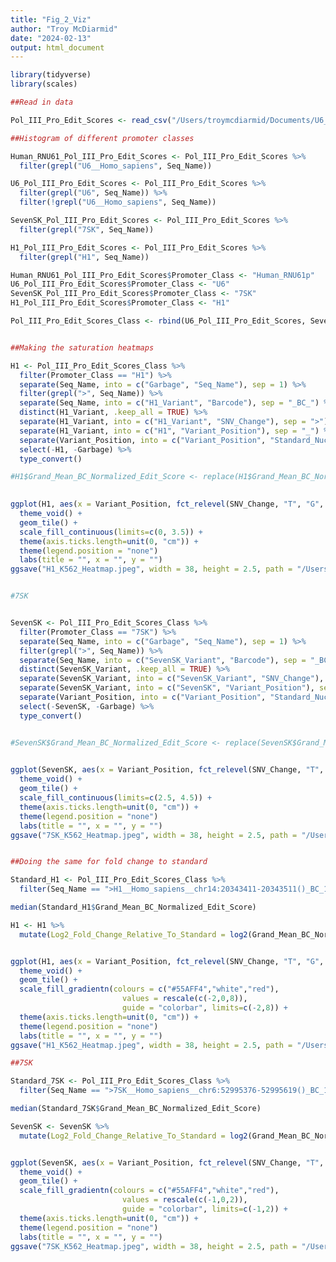 ```yaml
---
title: "Fig_2_Viz"
author: "Troy McDiarmid"
date: "2024-02-13"
output: html_document
---
```


```r
library(tidyverse)
library(scales)

```



```r
##Read in data

Pol_III_Pro_Edit_Scores <- read_csv("/Users/troymcdiarmid/Documents/U6_pro_series/Figs/Pub_Figs/FigS15_Final_Figure_Datasets/Pol_III_Pro_Edit_Scores.csv")

##Histogram of different promoter classes  

Human_RNU61_Pol_III_Pro_Edit_Scores <- Pol_III_Pro_Edit_Scores %>% 
  filter(grepl("U6__Homo_sapiens", Seq_Name))

U6_Pol_III_Pro_Edit_Scores <- Pol_III_Pro_Edit_Scores %>% 
  filter(grepl("U6", Seq_Name)) %>% 
  filter(!grepl("U6__Homo_sapiens", Seq_Name))

SevenSK_Pol_III_Pro_Edit_Scores <- Pol_III_Pro_Edit_Scores %>% 
  filter(grepl("7SK", Seq_Name)) 

H1_Pol_III_Pro_Edit_Scores <- Pol_III_Pro_Edit_Scores %>% 
  filter(grepl("H1", Seq_Name)) 

Human_RNU61_Pol_III_Pro_Edit_Scores$Promoter_Class <- "Human_RNU61p"
U6_Pol_III_Pro_Edit_Scores$Promoter_Class <- "U6"
SevenSK_Pol_III_Pro_Edit_Scores$Promoter_Class <- "7SK"
H1_Pol_III_Pro_Edit_Scores$Promoter_Class <- "H1"

Pol_III_Pro_Edit_Scores_Class <- rbind(U6_Pol_III_Pro_Edit_Scores, SevenSK_Pol_III_Pro_Edit_Scores, H1_Pol_III_Pro_Edit_Scores, Human_RNU61_Pol_III_Pro_Edit_Scores)



```

```r
##Making the saturation heatmaps 

H1 <- Pol_III_Pro_Edit_Scores_Class %>% 
  filter(Promoter_Class == "H1") %>% 
  separate(Seq_Name, into = c("Garbage", "Seq_Name"), sep = 1) %>% 
  filter(grepl(">", Seq_Name)) %>% 
  separate(Seq_Name, into = c("H1_Variant", "Barcode"), sep = "_BC_") %>% 
  distinct(H1_Variant, .keep_all = TRUE) %>% 
  separate(H1_Variant, into = c("H1_Variant", "SNV_Change"), sep = ">") %>% 
  separate(H1_Variant, into = c("H1", "Variant_Position"), sep = "_") %>% 
  separate(Variant_Position, into = c("Variant_Position", "Standard_Nucleotide"), sep = -1) %>% 
  select(-H1, -Garbage) %>% 
  type_convert()

#H1$Grand_Mean_BC_Normalized_Edit_Score <- replace(H1$Grand_Mean_BC_Normalized_Edit_Score, H1$Grand_Mean_BC_Normalized_Edit_Score<3, 0)
  

ggplot(H1, aes(x = Variant_Position, fct_relevel(SNV_Change, "T", "G", "C", "A", "Deletion"), fill = log2(Grand_Mean_BC_Normalized_Edit_Score))) +
  theme_void() +
  geom_tile() +
  scale_fill_continuous(limits=c(0, 3.5)) +
  theme(axis.ticks.length=unit(0, "cm")) + 
  theme(legend.position = "none")
  labs(title = "", x = "", y = "") 
ggsave("H1_K562_Heatmap.jpeg", width = 38, height = 2.5, path = "/Users/troymcdiarmid/Documents/U6_pro_series/Figs/Pub_Figs/")


#7SK 


SevenSK <- Pol_III_Pro_Edit_Scores_Class %>% 
  filter(Promoter_Class == "7SK") %>% 
  separate(Seq_Name, into = c("Garbage", "Seq_Name"), sep = 1) %>% 
  filter(grepl(">", Seq_Name)) %>% 
  separate(Seq_Name, into = c("SevenSK_Variant", "Barcode"), sep = "_BC_") %>% 
  distinct(SevenSK_Variant, .keep_all = TRUE) %>% 
  separate(SevenSK_Variant, into = c("SevenSK_Variant", "SNV_Change"), sep = ">") %>% 
  separate(SevenSK_Variant, into = c("SevenSK", "Variant_Position"), sep = "_") %>% 
  separate(Variant_Position, into = c("Variant_Position", "Standard_Nucleotide"), sep = -1) %>% 
  select(-SevenSK, -Garbage) %>% 
  type_convert()


#SevenSK$Grand_Mean_BC_Normalized_Edit_Score <- replace(SevenSK$Grand_Mean_BC_Normalized_Edit_Score, SevenSK$Grand_Mean_BC_Normalized_Edit_Score<7.5, 0)
  

ggplot(SevenSK, aes(x = Variant_Position, fct_relevel(SNV_Change, "T", "G", "C", "A", "Deletion"), fill = log2(Grand_Mean_BC_Normalized_Edit_Score))) +
  theme_void() +
  geom_tile() +
  scale_fill_continuous(limits=c(2.5, 4.5)) +
  theme(axis.ticks.length=unit(0, "cm")) + 
  theme(legend.position = "none")
  labs(title = "", x = "", y = "") 
ggsave("7SK_K562_Heatmap.jpeg", width = 38, height = 2.5, path = "/Users/troymcdiarmid/Documents/U6_pro_series/Figs/Pub_Figs/")



```


```r
##Doing the same for fold change to standard

Standard_H1 <- Pol_III_Pro_Edit_Scores_Class %>% 
  filter(Seq_Name == ">H1__Homo_sapiens__chr14:20343411-20343511()_BC_1")

median(Standard_H1$Grand_Mean_BC_Normalized_Edit_Score)

H1 <- H1 %>% 
  mutate(Log2_Fold_Change_Relative_To_Standard = log2(Grand_Mean_BC_Normalized_Edit_Score/median(Standard_H1$Grand_Mean_BC_Normalized_Edit_Score)))


ggplot(H1, aes(x = Variant_Position, fct_relevel(SNV_Change, "T", "G", "C", "A", "Deletion"), fill = Log2_Fold_Change_Relative_To_Standard)) +
  theme_void() +
  geom_tile() +
  scale_fill_gradientn(colours = c("#55AFF4","white","red"), 
                         values = rescale(c(-2,0,8)),
                         guide = "colorbar", limits=c(-2,8)) +
  theme(axis.ticks.length=unit(0, "cm")) + 
  theme(legend.position = "none")
  labs(title = "", x = "", y = "") 
ggsave("H1_K562_Heatmap.jpeg", width = 38, height = 2.5, path = "/Users/troymcdiarmid/Documents/U6_pro_series/Figs/Pub_Figs/")

##7SK

Standard_7SK <- Pol_III_Pro_Edit_Scores_Class %>% 
  filter(Seq_Name == ">7SK__Homo_sapiens__chr6:52995376-52995619()_BC_1")

median(Standard_7SK$Grand_Mean_BC_Normalized_Edit_Score)

SevenSK <- SevenSK %>% 
  mutate(Log2_Fold_Change_Relative_To_Standard = log2(Grand_Mean_BC_Normalized_Edit_Score/median(Standard_7SK$Grand_Mean_BC_Normalized_Edit_Score)))


ggplot(SevenSK, aes(x = Variant_Position, fct_relevel(SNV_Change, "T", "G", "C", "A", "Deletion"), fill = Log2_Fold_Change_Relative_To_Standard)) +
  theme_void() +
  geom_tile() +
  scale_fill_gradientn(colours = c("#55AFF4","white","red"), 
                         values = rescale(c(-1,0,2)),
                         guide = "colorbar", limits=c(-1,2)) +
  theme(axis.ticks.length=unit(0, "cm")) + 
  theme(legend.position = "none")
  labs(title = "", x = "", y = "") 
ggsave("7SK_K562_Heatmap.jpeg", width = 38, height = 2.5, path = "/Users/troymcdiarmid/Documents/U6_pro_series/Figs/Pub_Figs/")



```

